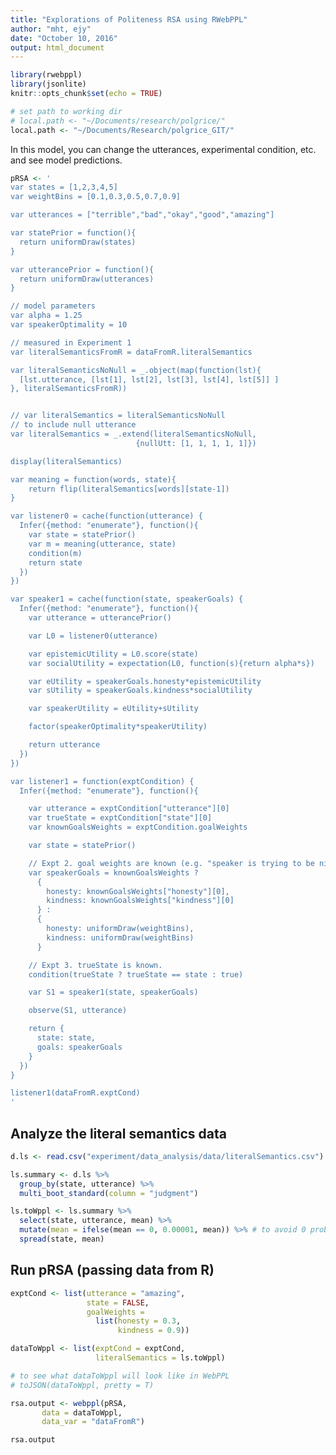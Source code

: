 ```yaml
---
title: "Explorations of Politeness RSA using RWebPPL"
author: "mht, ejy"
date: "October 10, 2016"
output: html_document
---
```


```r
library(rwebppl)
library(jsonlite)
knitr::opts_chunk$set(echo = TRUE)

# set path to working dir
# local.path <- "~/Documents/research/polgrice/"
local.path <- "~/Documents/Research/polgrice_GIT/"
```

In this model, you can change the utterances, experimental condition, etc. and see model predictions.


```r
pRSA <- '
var states = [1,2,3,4,5]
var weightBins = [0.1,0.3,0.5,0.7,0.9]

var utterances = ["terrible","bad","okay","good","amazing"]

var statePrior = function(){
  return uniformDraw(states)
}

var utterancePrior = function(){
  return uniformDraw(utterances)
}

// model parameters
var alpha = 1.25
var speakerOptimality = 10

// measured in Experiment 1
var literalSemanticsFromR = dataFromR.literalSemantics

var literalSemanticsNoNull = _.object(map(function(lst){
  [lst.utterance, [lst[1], lst[2], lst[3], lst[4], lst[5]] ]
}, literalSemanticsFromR))


// var literalSemantics = literalSemanticsNoNull
// to include null utterance
var literalSemantics = _.extend(literalSemanticsNoNull,
                            {nullUtt: [1, 1, 1, 1, 1]})

display(literalSemantics)

var meaning = function(words, state){
    return flip(literalSemantics[words][state-1])
} 

var listener0 = cache(function(utterance) {
  Infer({method: "enumerate"}, function(){
    var state = statePrior()
    var m = meaning(utterance, state)
    condition(m)
    return state
  })
})

var speaker1 = cache(function(state, speakerGoals) {
  Infer({method: "enumerate"}, function(){
    var utterance = utterancePrior()

    var L0 = listener0(utterance)

    var epistemicUtility = L0.score(state)
    var socialUtility = expectation(L0, function(s){return alpha*s})

    var eUtility = speakerGoals.honesty*epistemicUtility 
    var sUtility = speakerGoals.kindness*socialUtility

    var speakerUtility = eUtility+sUtility

    factor(speakerOptimality*speakerUtility)

    return utterance
  })
})

var listener1 = function(exptCondition) {
  Infer({method: "enumerate"}, function(){

    var utterance = exptCondition["utterance"][0]
    var trueState = exptCondition["state"][0]
    var knownGoalsWeights = exptCondition.goalWeights

    var state = statePrior()

    // Expt 2. goal weights are known (e.g. "speaker is trying to be nice")
    var speakerGoals = knownGoalsWeights ?
      {
        honesty: knownGoalsWeights["honesty"][0],
        kindness: knownGoalsWeights["kindness"][0]
      } : 
      {
        honesty: uniformDraw(weightBins),
        kindness: uniformDraw(weightBins)
      }

    // Expt 3. trueState is known.
    condition(trueState ? trueState == state : true)

    var S1 = speaker1(state, speakerGoals)

    observe(S1, utterance)

    return {
      state: state,
      goals: speakerGoals
    }
  })
}

listener1(dataFromR.exptCond)
'

```

## Analyze the literal semantics data

```r
d.ls <- read.csv("experiment/data_analysis/data/literalSemantics.csv")

ls.summary <- d.ls %>%
  group_by(state, utterance) %>%
  multi_boot_standard(column = "judgment")

ls.toWppl <- ls.summary %>%
  select(state, utterance, mean) %>%
  mutate(mean = ifelse(mean == 0, 0.00001, mean)) %>% # to avoid 0 probabilities
  spread(state, mean)
```

## Run pRSA (passing data from R)

```r
exptCond <- list(utterance = "amazing",
                 state = FALSE,
                 goalWeights = 
                   list(honesty = 0.3,
                        kindness = 0.9))

dataToWppl <- list(exptCond = exptCond,
                   literalSemantics = ls.toWppl)

# to see what dataToWppl will look like in WebPPL
# toJSON(dataToWppl, pretty = T)

rsa.output <- webppl(pRSA, 
       data = dataToWppl,
       data_var = "dataFromR")

rsa.output
```
